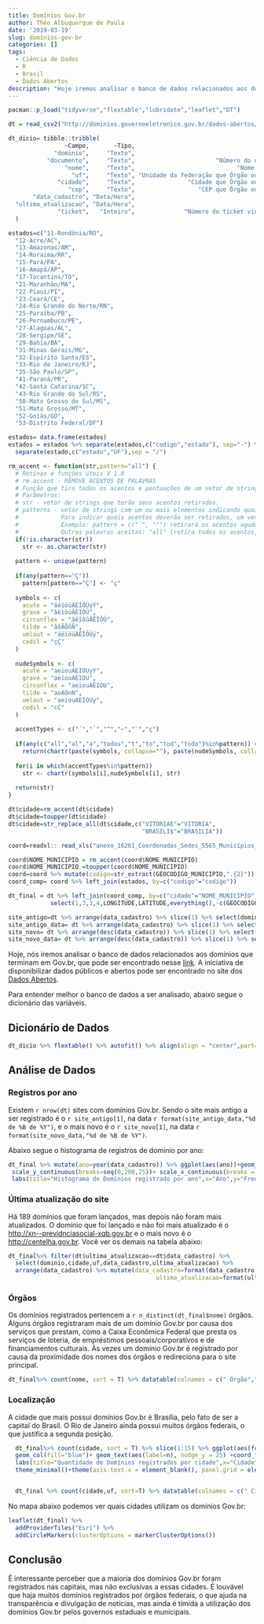 ```yaml
---
title: Domínios Gov.br
author: Théo Albuquerque de Paula
date: '2019-03-19'
slug: domínios-gov-br
categories: []
tags:
  - Ciência de Dados
  - R
  - Brasil
  - Dados Abertos
description: "Hoje iremos analisar o banco de dados relacionados aos domínios que terminam em Gov.br"
---
```

```r
pacman::p_load("tidyverse","flextable","lubridate","leaflet","DT")

```

```r
dt = read_csv2("http://dominios.governoeletronico.gov.br/dados-abertos/Dominios_GovBR_basico.csv", locale = locale(encoding = 'ISO-8859-1'))

dt_dicio= tibble::tribble(
                ~Campo,       ~Tipo,                                                                              ~Descrição,
             "dominio",     "Texto",                                                         "URL cadastrada no Registro.br",
           "documento",     "Texto",                       "Número do documento informado ao Registro.br no cadastro da URL",
                "nome",     "Texto",                             "Nome do Órgão ou Entidade responsável pela URL cadastrada",
                  "uf",     "Texto", "Unidade da federação que Órgão ou Entidade informou ao cadastrar a URL no Registro.br",
              "cidade",     "Texto",               "Cidade que Órgão ou Entidade informou ao cadastrar a URL no Registro.br",
                 "cep",     "Texto",                  "CEP que Órgão ou Entidade informou ao cadastrar a URL no Registro.br",
       "data_cadastro", "Data/Hora",                                                  "Data em que o domínio foi registrado",
  "ultima_atualizacao", "Data/Hora",                                     "Data em que o domínio sofreu a última atualização",
              "ticket",   "Inteiro",              "Número do ticket vinculado ao registro da URL no cadastro do Registro.br"
  )

estados=c("11-Rondônia/RO",
  "12-Acre/AC",
  "13-Amazonas/AM",
  "14-Roraima/RR",
  "15-Pará/PA",
  "16-Amapá/AP",
  "17-Tocantins/TO",
  "21-Maranhão/MA",
  "22-Piauí/PI",
  "23-Ceará/CE",
  "24-Rio Grande do Norte/RN",
  "25-Paraíba/PB",
  "26-Pernambuco/PE",
  "27-Alagoas/AL",
  "28-Sergipe/SE",
  "29-Bahia/BA",
  "31-Minas Gerais/MG",
  "32-Espírito Santo/ES",
  "33-Rio de Janeiro/RJ",
  "35-São Paulo/SP",
  "41-Paraná/PR",
  "42-Santa Catarina/SC",
  "43-Rio Grande do Sul/RS",
  "50-Mato Grosso do Sul/MS",
  "51-Mato Grosso/MT",
  "52-Goiás/GO",
  "53-Distrito Federal/DF")

estados= data.frame(estados)
estados = estados %>% separate(estados,c("codigo","estado"), sep="-") %>% 
  separate(estado,c("estado","UF"),sep = "/")

rm_accent <- function(str,pattern="all") {
  # Rotinas e funções úteis V 1.0
  # rm.accent - REMOVE ACENTOS DE PALAVRAS
  # Função que tira todos os acentos e pontuações de um vetor de strings.
  # Parâmetros:
  # str - vetor de strings que terão seus acentos retirados.
  # patterns - vetor de strings com um ou mais elementos indicando quais acentos deverão ser retirados.
  #            Para indicar quais acentos deverão ser retirados, um vetor com os símbolos deverão ser passados.
  #            Exemplo: pattern = c("´", "^") retirará os acentos agudos e circunflexos apenas.
  #            Outras palavras aceitas: "all" (retira todos os acentos, que são "´", "`", "^", "~", "¨", "ç")
  if(!is.character(str))
    str <- as.character(str)
  
  pattern <- unique(pattern)
  
  if(any(pattern=="Ç"))
    pattern[pattern=="Ç"] <- "ç"
  
  symbols <- c(
    acute = "áéíóúÁÉÍÓÚýÝ",
    grave = "àèìòùÀÈÌÒÙ",
    circunflex = "âêîôûÂÊÎÔÛ",
    tilde = "ãõÃÕñÑ",
    umlaut = "äëïöüÄËÏÖÜÿ",
    cedil = "çÇ"
  )
  
  nudeSymbols <- c(
    acute = "aeiouAEIOUyY",
    grave = "aeiouAEIOU",
    circunflex = "aeiouAEIOU",
    tilde = "aoAOnN",
    umlaut = "aeiouAEIOUy",
    cedil = "cC"
  )
  
  accentTypes <- c("´","`","^","~","¨","ç")
  
  if(any(c("all","al","a","todos","t","to","tod","todo")%in%pattern)) # opcao retirar todos
    return(chartr(paste(symbols, collapse=""), paste(nudeSymbols, collapse=""), str))
  
  for(i in which(accentTypes%in%pattern))
    str <- chartr(symbols[i],nudeSymbols[i], str)
  
  return(str)
}

dt$cidade=rm_accent(dt$cidade)
dt$cidade=toupper(dt$cidade)
dt$cidade=str_replace_all(dt$cidade,c("VITORIAE"="VITORIA",
                                      "BRASILI$"="BRASILIA"))

coord=readxl:: read_xls("anexo_16261_Coordenadas_Sedes_5565_Municípios_2010.xls")

coord$NOME_MUNICIPIO = rm_accent(coord$NOME_MUNICIPIO)
coord$NOME_MUNICIPIO =toupper(coord$NOME_MUNICIPIO)
coord=coord %>% mutate(codigo=str_extract(GEOCODIGO_MUNICIPIO,".{2}"))
coord_comp= coord %>% left_join(estados, by=c("codigo"="codigo"))

dt_final = dt %>% left_join(coord_comp, by=c("cidade"="NOME_MUNICIPIO","uf"="UF")) %>%
            select(1,2,3,4,LONGITUDE,LATITUDE,everything(),-c(GEOCODIGO_MUNICIPIO,ticket,codigo,estado))

site_antigo=dt %>% arrange(data_cadastro) %>% slice(1) %>% select(dominio) %>% pull()
site_antigo_data= dt %>% arrange(data_cadastro) %>% slice(1) %>% select(data_cadastro)%>% pull()
site_novo= dt %>% arrange(desc(data_cadastro)) %>% slice(1) %>% select(dominio) %>% pull()
site_novo_data= dt %>% arrange(desc(data_cadastro)) %>% slice(1) %>% select(data_cadastro)%>% pull()

```

Hoje, nós iremos analisar o banco de dados relacionados aos domínios que terminam em Gov.br, que pode ser encontrado nesse [link](http://dados.gov.br/dataset/dominios-gov-br). A iniciativa de disponibilizar dados públicos e abertos pode ser encontrado no site dos [Dados Abertos](http://dados.gov.br/).

Para entender melhor o banco de dados a ser analisado, abaixo segue o dicionário das variáveis.

## Dicionário de Dados

```r
dt_dicio %>% flextable() %>% autofit() %>% align(align = "center",part="all")
```

## Análise de Dados

### Registros por ano

  Existem `r nrow(dt)` sites com domínios Gov.br. Sendo o site mais antigo a ser registrado é o `r site_antigo[1]`, na data  `r format(site_antigo_data,"%d de %B de %Y")`, e o mais novo é o `r site_novo[1]`, na data `r format(site_novo_data,"%d de %B de %Y")`.
  
  Abaixo segue o histograma de registros de domínio por ano:
  
```r
dt_final %>% mutate(ano=year(data_cadastro)) %>% ggplot(aes(ano))+geom_histogram(bins = 24,fill="blue",col="black")+
 scale_y_continuous(breaks=seq(0,200,25))+ scale_x_continuous(breaks = seq(1995,2019,1))+
 labs(title="Histograma de Domínios registrado por ano",x="Ano",y="Frequência")+theme_minimal()+  theme(axis.text.x = element_text(angle = 45),panel.grid.minor = element_blank())
```

### Última atualização do site

  Há 189 domínios que foram lançados, mas depois não foram mais atualizados. O domínio que foi lançado e não foi mais atualizado é o <http://xn--previdnciasocial-xqb.gov.br> e o mais novo é o <http://centelha.gov.br>. Você ver os demais na tabela abaixo:

```r
dt_final%>% filter(dt$ultima_atualizacao==dt$data_cadastro) %>% 
  select(dominio,cidade,uf,data_cadastro,ultima_atualizacao) %>%
  arrange(data_cadastro) %>% mutate(data_cadastro=format(data_cadastro,"%d/%m/%Y"),
                                          ultima_atualizacao=format(ultima_atualizacao,"%d/%m/%Y")) %>% datatable(colnames = c(" Domínio","UF","Data de Cadastro", "Última Atualização"))
```

### Órgãos

  Os domínios registrados pertencem a `r n_distinct(dt_final$nome)` órgãos. Alguns órgãos registraram mais de um domínio Gov.br por causa dos serviços que prestam, como a Caixa Econômica Federal que presta os serviços de loteria, de empréstimos pessoais/corporativos e de financiamentos culturais. Às vezes um domínio Gov.br é registrado por causa da proximidade dos nomes dos órgãos e redireciona para o site principal.
  

```r
dt_final%>% count(nome, sort = T) %>% datatable(colnames = c(" Órgão","Quantidade"))
```  
  
  
### Localização
  
  A cidade que mais possui domínios Gov.br é Brasília, pelo fato de ser a capital do Brasil. O Rio de Janeiro ainda possui muitos órgãos federais, o que justifica a segunda posição.
  
  
```r

  dt_final%>% count(cidade, sort = T) %>% slice(1:15) %>% ggplot(aes(fct_reorder(cidade,n),n))+
  geom_col(fill="blue")+ geom_text(aes(label=n), nudge_y = 25) +coord_flip()+
  labs(title="Quantidade de Domínios registrados por cidade",x="Cidade",y="Quantidade")+
  theme_minimal()+theme(axis.text.x = element_blank(), panel.grid = element_blank())


  dt_final %>% count(cidade,uf, sort=T) %>% datatable(colnames = c(" Cidade","UF","Quantidade"))

```
  

  No mapa abaixo podemos ver quais cidades utilizam os domínios Gov.br:


```r
leaflet(dt_final) %>% 
  addProviderTiles("Esri") %>%
  addCircleMarkers(clusterOptions = markerClusterOptions())

```


## Conclusão

  É interessante perceber que a maioria dos domínios Gov.br foram registrados nas capitais, mas não exclusivas a essas cidades. É louvável que haja muitos domínios registrados por órgãos federais, o que ajuda na transparência e divulgação de notícias, mas ainda é tímida a utilização dos domínios Gov.br pelos governos estaduais e municipais.

